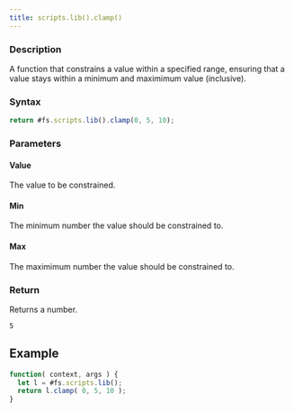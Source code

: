 ```yaml
---
title: scripts.lib().clamp()
---
```


### Description

A function that constrains a value within a specified range, ensuring that a value stays within a minimum and maximimum value (inclusive).

### Syntax

```js
return #fs.scripts.lib().clamp(0, 5, 10);
```

### Parameters

#### Value

The value to be constrained.

#### Min

The minimum number the value should be constrained to.

#### Max

The maximimum number the value should be constrained to.

### Return

Returns a number.

```
5
```

## Example

```js
function( context, args ) {
  let l = #fs.scripts.lib();
  return l.clamp( 0, 5, 10 );
}
```

